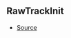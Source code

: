## RawTrackInit



- [Source](https://github.com/Androz2091/discord-player/blob/caddfb3/packages/discord-player/src/Structures/VoiceReceiverNode.ts#L16)